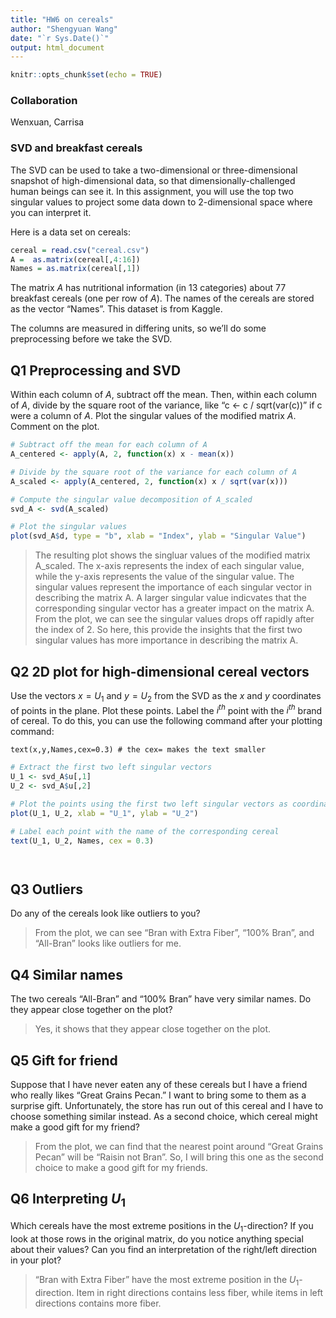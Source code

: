```yaml
---
title: "HW6 on cereals"
author: "Shengyuan Wang"
date: "`r Sys.Date()`"
output: html_document
---
```


```r
knitr::opts_chunk$set(echo = TRUE)
```
### Collaboration

Wenxuan, Carrisa

### SVD and breakfast cereals

The SVD can be used to take a two-dimensional or three-dimensional snapshot of high-dimensional data, so that dimensionally-challenged human beings can see it. In this assignment, you will use the top two singular values to project some data down to 2-dimensional space where you can interpret it.

Here is a data set on cereals:

```r
cereal = read.csv("cereal.csv")
A =  as.matrix(cereal[,4:16])
Names = as.matrix(cereal[,1])
```

The matrix $A$ has nutritional information (in 13 categories) about 77 breakfast cereals (one per row of $A$).  The names of the cereals are stored as the vector "Names".  This dataset is from Kaggle.  

The columns are measured in differing units, so we'll do some preprocessing before we take the SVD. 

## Q1 Preprocessing and SVD
Within each column of $A$, subtract off the mean. Then, within each column of $A$, divide by the square root of the variance, like "c <- c / sqrt(var(c))" if c were a column of $A$. Plot the singular values of the modified matrix $A$. Comment on the plot. 

```r
# Subtract off the mean for each column of A
A_centered <- apply(A, 2, function(x) x - mean(x))

# Divide by the square root of the variance for each column of A
A_scaled <- apply(A_centered, 2, function(x) x / sqrt(var(x)))
```

```r
# Compute the singular value decomposition of A_scaled
svd_A <- svd(A_scaled)

# Plot the singular values
plot(svd_A$d, type = "b", xlab = "Index", ylab = "Singular Value")
```

> The resulting plot shows the singluar values of the modified matrix A_scaled. The x-axis represents the index of each singular value, while the y-axis represents the value of the singular value. The singular values represent the importance of each singular vector in describing the matrix A. A larger singular value indicvates that the corresponding singular vector has a greater impact on the matrix A. From the plot, we can see the singular values drops off rapidly after the index of 2. So here, this provide the insights that the first two singular values has more importance in describing the matrix A.






## Q2 2D plot for high-dimensional cereal vectors
Use the vectors $x = U_1$ and $y = U_2$ from the SVD as the $x$ and $y$ coordinates of points in the plane. Plot these points. Label the $i^{th}$ point with the $i^{th}$ brand of cereal. To do this, you can use the following command after your plotting command:
```
text(x,y,Names,cex=0.3) # the cex= makes the text smaller
```
```r
# Extract the first two left singular vectors
U_1 <- svd_A$u[,1]
U_2 <- svd_A$u[,2]
```
```r
# Plot the points using the first two left singular vectors as coordinates
plot(U_1, U_2, xlab = "U_1", ylab = "U_2")

# Label each point with the name of the corresponding cereal
text(U_1, U_2, Names, cex = 0.3)




```

## Q3 Outliers
Do any of the cereals look like outliers to you? 

> From the plot, we can see "Bran with Extra Fiber", "100% Bran", and "All-Bran" looks like outliers for me.


## Q4 Similar names
The two cereals "All-Bran" and "100% Bran" have very similar names. Do they appear close together on the plot? 

> Yes, it shows that they appear close together on the plot.

## Q5 Gift for friend
Suppose that I have never eaten any of these cereals but I have a friend who really likes "Great Grains Pecan." I want to bring some to them as a surprise gift. Unfortunately, the store has run out of this cereal and I have to choose something similar instead. As a second choice, which cereal might make a good gift for my friend? 

> From the plot, we can find that the nearest point around "Great Grains Pecan" will be "Raisin not Bran". So, I will bring this one as the second choice to make a good gift for my friends.


## Q6 Interpreting $U_1$
Which cereals have the most extreme positions in the $U_1$-direction? If you look at those rows in the original matrix, do you notice anything special about their values? Can you find an interpretation of the right/left direction in your plot? 

> "Bran with Extra Fiber" have the most extreme position in the $U_1$-direction. Item in right directions contains less fiber, while items in left directions contains more fiber.
